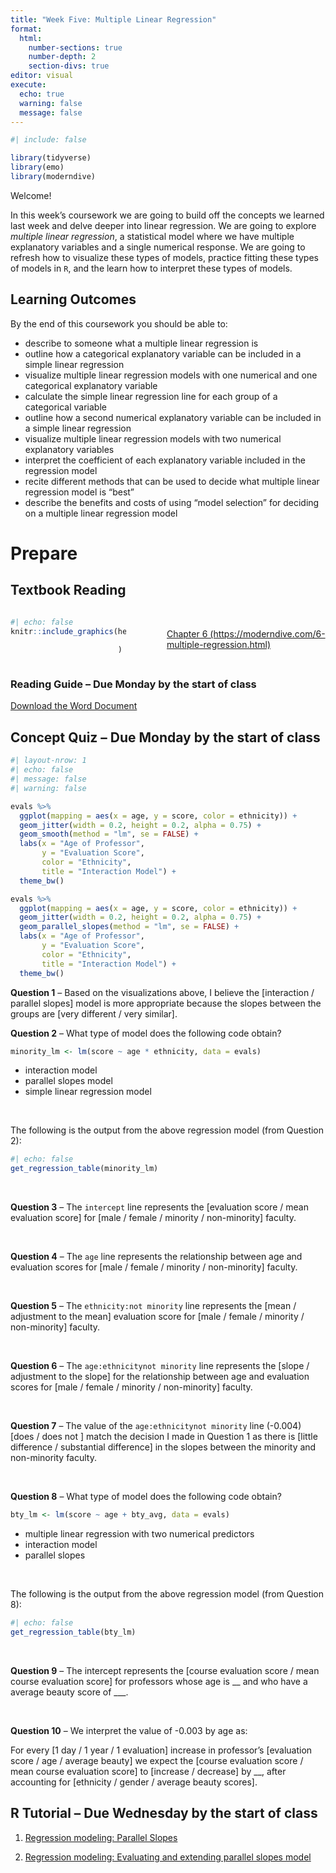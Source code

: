 ```yaml
---
title: "Week Five: Multiple Linear Regression"
format: 
  html: 
    number-sections: true
    number-depth: 2
    section-divs: true
editor: visual
execute: 
  echo: true
  warning: false
  message: false
---
```


```r
#| include: false

library(tidyverse)
library(emo)
library(moderndive)
```

Welcome!

In this week's coursework we are going to build off the concepts we learned last week and delve deeper into linear regression. We are going to explore *multiple linear regression*, a statistical model where we have multiple explanatory variables and a single numerical response. We are going to refresh how to visualize these types of models, practice fitting these types of models in `R`, and the learn how to interpret these types of models.

## Learning Outcomes

By the end of this coursework you should be able to:

-   describe to someone what a multiple linear regression is
-   outline how a categorical explanatory variable can be included in a simple linear regression
-   visualize multiple linear regression models with one numerical and one categorical explanatory variable
-   calculate the simple linear regression line for each group of a categorical variable
-   outline how a second numerical explanatory variable can be included in a simple linear regression
-   visualize multiple linear regression models with two numerical explanatory variables
-   interpret the coefficient of each explanatory variable included in the regression model
-   recite different methods that can be used to decide what multiple linear regression model is "best"
-   describe the benefits and costs of using "model selection" for deciding on a multiple linear regression model

# Prepare

## Textbook Reading

::: columns
::: {.column width="40%"}
```r
#| echo: false
knitr::include_graphics(here::here("images", 
                                   "modern_dive.png")
                        )
```
:::

::: {.column width="5%"}
:::

::: {.column width="55%"}
</br> [Chapter 6 (https://moderndive.com/6-multiple-regression.html)](https://moderndive.com/6-multiple-regression.html)
:::
:::

### Reading Guide -- Due Monday by the start of class

[Download the Word Document](reading-guide/week5-reading.docx)

## Concept Quiz -- Due Monday by the start of class

```r
#| layout-nrow: 1
#| echo: false
#| message: false
#| warning: false

evals %>% 
  ggplot(mapping = aes(x = age, y = score, color = ethnicity)) +
  geom_jitter(width = 0.2, height = 0.2, alpha = 0.75) + 
  geom_smooth(method = "lm", se = FALSE) + 
  labs(x = "Age of Professor", 
       y = "Evaluation Score", 
       color = "Ethnicity", 
       title = "Interaction Model") + 
  theme_bw()

evals %>% 
  ggplot(mapping = aes(x = age, y = score, color = ethnicity)) +
  geom_jitter(width = 0.2, height = 0.2, alpha = 0.75) + 
  geom_parallel_slopes(method = "lm", se = FALSE) + 
  labs(x = "Age of Professor", 
       y = "Evaluation Score", 
       color = "Ethnicity", 
       title = "Interaction Model") + 
  theme_bw()
```

**Question 1** -- Based on the visualizations above, I believe the \[interaction / parallel slopes\] model is more appropriate because the slopes between the groups are \[very different / very similar\].

**Question 2** -- What type of model does the following code obtain?

```r
minority_lm <- lm(score ~ age * ethnicity, data = evals)
```

-   interaction model
-   parallel slopes model
-   simple linear regression model

</br>

The following is the output from the above regression model (from Question 2):

```r
#| echo: false
get_regression_table(minority_lm)
```

</br>

**Question 3** -- The `intercept` line represents the \[evaluation score / mean evaluation score\] for \[male / female / minority / non-minority\] faculty.

</br>

**Question 4** -- The `age` line represents the relationship between age and evaluation scores for \[male / female / minority / non-minority\] faculty.

</br>

**Question 5** -- The `ethnicity:not minority` line represents the \[mean / adjustment to the mean\] evaluation score for \[male / female / minority / non-minority\] faculty.

</br>

**Question 6** -- The `age:ethnicitynot minority` line represents the \[slope / adjustment to the slope\] for the relationship between age and evaluation scores for \[male / female / minority / non-minority\] faculty.

</br>

**Question 7** -- The value of the `age:ethnicitynot minority` line (-0.004) \[does / does not \] match the decision I made in Question 1 as there is \[little difference / substantial difference\] in the slopes between the minority and non-minority faculty.

</br>

**Question 8** -- What type of model does the following code obtain?

```r
bty_lm <- lm(score ~ age + bty_avg, data = evals)
```

-   multiple linear regression with two numerical predictors
-   interaction model
-   parallel slopes

</br>

The following is the output from the above regression model (from Question 8):

```r
#| echo: false
get_regression_table(bty_lm)
```

</br>

**Question 9** -- The intercept represents the \[course evaluation score / mean course evaluation score\] for professors whose age is \_\_ and who have a average beauty score of \_\_\_.

</br>

**Question 10** -- We interpret the value of -0.003 by age as:

For every \[1 day / 1 year / 1 evaluation\] increase in professor's \[evaluation score / age / average beauty\] we expect the \[course evaluation score / mean course evaluation score\] to \[increase / decrease\] by \_\_, after accounting for \[ethnicity / gender / average beauty scores\].

## R Tutorial -- Due Wednesday by the start of class

1.  [Regression modeling: Parallel Slopes](https://openintro.shinyapps.io/ims-03-model-06/)

2.  [Regression modeling: Evaluating and extending parallel slopes model](https://openintro.shinyapps.io/ims-03-model-07/#section-evaluating-and-extending-parallel-slopes-model)
